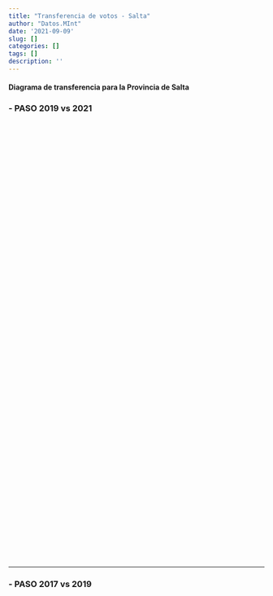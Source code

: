 ```yaml
---
title: "Transferencia de votos - Salta"
author: "Datos.MInt"
date: '2021-09-09'
slug: []
categories: []
tags: []
description: ''
---
```

<style type="text/css">
.main-container {
  max-width: 1800px;
  margin-left: auto;
  margin-right: auto;
}
</style>


#### **Diagrama de transferencia para la Provincia de Salta**



### -  PASO 2019 vs 2021



```{=html }
<div class="flourish-embed flourish-sankey" data-src="visualisation/7264182" style = "height: 860px; width: 1050px;"><script src="https://public.flourish.studio/resources/embed.js"></script></div>
```

------------


### - PASO 2017 vs 2019

```{=html }
<div class="flourish-embed flourish-sankey" data-src="visualisation/7264496" style = "height: 860px; width: 1050px;"><script src="https://public.flourish.studio/resources/embed.js"></script></div>
```